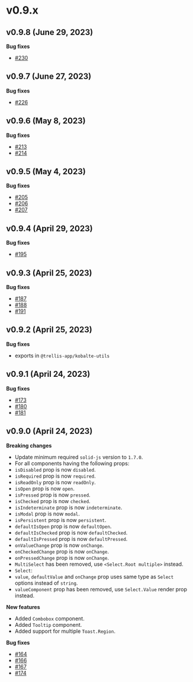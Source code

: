 # v0.9.x

## v0.9.8 (June 29, 2023)

**Bug fixes**

- [#230](https://github.com/kobaltedev/kobalte/pull/230)

## v0.9.7 (June 27, 2023)

**Bug fixes**

- [#226](https://github.com/kobaltedev/kobalte/pull/226)

## v0.9.6 (May 8, 2023)

**Bug fixes**

- [#213](https://github.com/kobaltedev/kobalte/pull/213)
- [#214](https://github.com/kobaltedev/kobalte/pull/214)

## v0.9.5 (May 4, 2023)

**Bug fixes**

- [#205](https://github.com/kobaltedev/kobalte/pull/205)
- [#206](https://github.com/kobaltedev/kobalte/pull/206)
- [#207](https://github.com/kobaltedev/kobalte/pull/207)

## v0.9.4 (April 29, 2023)

**Bug fixes**

- [#195](https://github.com/kobaltedev/kobalte/pull/195)

## v0.9.3 (April 25, 2023)

**Bug fixes**

- [#187](https://github.com/kobaltedev/kobalte/pull/187)
- [#188](https://github.com/kobaltedev/kobalte/pull/188)
- [#191](https://github.com/kobaltedev/kobalte/pull/191)

## v0.9.2 (April 25, 2023)

**Bug fixes**

- exports in `@trellis-app/kobalte-utils`

## v0.9.1 (April 24, 2023)

**Bug fixes**

- [#173](https://github.com/kobaltedev/kobalte/pull/173)
- [#180](https://github.com/kobaltedev/kobalte/pull/180)
- [#181](https://github.com/kobaltedev/kobalte/pull/181)

## v0.9.0 (April 24, 2023)

**Breaking changes**

- Update minimum required `solid-js` version to `1.7.0`.
- For all components having the following props:
- `isDisabled` prop is now `disabled`.
- `isRequired` prop is now `required`.
- `isReadOnly` prop is now `readOnly`.
- `isOpen` prop is now `open`.
- `isPressed` prop is now `pressed`.
- `isChecked` prop is now `checked`.
- `isIndeterminate` prop is now `indeterminate`.
- `isModal` prop is now `modal`.
- `isPersistent` prop is now `persistent`.
- `defaultIsOpen` prop is now `defaultOpen`.
- `defaultIsChecked` prop is now `defaultChecked`.
- `defaultIsPressed` prop is now `defaultPressed`.
- `onValueChange` prop is now `onChange`.
- `onCheckedChange` prop is now `onChange`.
- `onPressedChange` prop is now `onChange`.
- `MultiSelect` has been removed, use `<Select.Root multiple>` instead.
- `Select`:
- `value`, `defaultValue` and `onChange` prop uses same type as `Select` options instead of `string`.
- `valueComponent` prop has been removed, use `Select.Value` render prop instead.

**New features**

- Added `Combobox` component.
- Added `Tooltip` component.
- Added support for multiple `Toast.Region`.

**Bug fixes**

- [#164](https://github.com/kobaltedev/kobalte/pull/164)
- [#166](https://github.com/kobaltedev/kobalte/pull/166)
- [#167](https://github.com/kobaltedev/kobalte/pull/167)
- [#174](https://github.com/kobaltedev/kobalte/pull/174)

